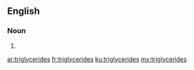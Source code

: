 ==English==

===Noun===
{{head|en}}

# {{plural of|triglyceride}}

[[ar:triglycerides]]
[[fr:triglycerides]]
[[ku:triglycerides]]
[[my:triglycerides]]